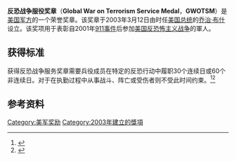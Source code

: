 {{Infobox military award
|name= 反恐战争服役奖章
|image=[[Image:Global_War_on_Terrorism_Service_Medal,_obverse.png|Image:Global War on Terrorism Service Medal, obverse.png]]
|caption= 反恐战争服役奖章
|awarded_by=[[美国国防部|美国国防部]]
|type=联邦政府服务勋章
|eligibility= 2001年9月11日–现在
|for= 为[[反恐战争|全球性反恐战争]]提供直接帮助
|campaign=
|status=使用中
|description=
|clasps=
|established=[[s:Executive_Order_13289|EO 13289]]，2003年3月12日
|first_award=
|last_award=
|total=
|posthumous=
|recipients=
|individual=
|higher=[[反恐戰爭遠征獎章|反恐戰爭遠征獎章]]
|same=
|lower=[[韓國服役獎章|韓國服役獎章]]
|related=[[國防部服役獎章|國防部服役獎章]]
|image2=[[File:Global_War_on_Terrorism_Service_ribbon.svg|150px]]<br /><br />[[Image:Streamer_gwotS.PNG|250px]]
|caption2=勋略与飘带
}}

'''反恐战争服役奖章'''（'''Global War on Terrorism Service Medal'''，'''GWOTSM'''）是[[美国国防部|美国军方]]的一个荣誉奖章。该奖章于2003年3月12日由时任[[美国总统|美国总统]]的[[乔治·布什|乔治·布什]]设立。该奖项用于表彰自2001年[[911事件|911事件]]后参加[[反恐战争|美国反恐怖主义战争]]的軍人。

==获得标准==

获得反恐战争服务奖章需要兵役成员在特定的反恐行动中履职30个连续日或60个非连续日。对于在执勤过程中从事战斗、阵亡或受伤者则不受此时间约束。<ref name="afpc">{{cite web|title=Global War on Terrorism Service Medal|url=http://www.afpc.af.mil/library/factsheets/factsheet.asp?id=7813|work=http://www.afpc.af.mil|publisher=US Air Force Personnel Center|accessdate=30 April 2012|deadurl=yes|archiveurl=https://web.archive.org/web/20120402152046/http://www.afpc.af.mil/library/factsheets/factsheet.asp?id=7813|archivedate=2012年4月2日}}</ref><ref name="578.32">{{cite web|title=§ 578.32 Global War on Terrorism Service Medal.|url=http://edocket.access.gpo.gov/cfr_2008/julqtr/32cfr578.32.htm|work=Code of Federal Regualtions Title 32 - National Defense|publisher=US Government Printing Office|accessdate=30 April 2012|archive-date=2008-11-12|archive-url=https://web.archive.org/web/20081112035013/http://edocket.access.gpo.gov/cfr_2008/julqtr/32cfr578.32.htm|dead-url=no}}</ref>

==参考资料==
{{reflist}}

{{美軍跨軍種通用勳獎}}
[[Category:美军奖励|Category:美军奖励]]
[[Category:2003年建立的獎項|Category:2003年建立的獎項]]